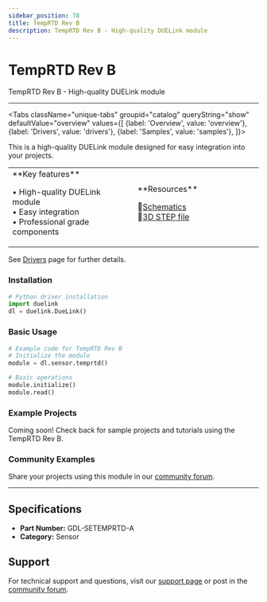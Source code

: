 ```yaml
---
sidebar_position: 78
title: TempRTD Rev B
description: TempRTD Rev B - High-quality DUELink module
---
```



# TempRTD Rev B

<ProductImageSelector 
  partNumber="setemprtd-a"
  productName="TempRTD Rev B"
/>

TempRTD Rev B - High-quality DUELink module

---

<Tabs className="unique-tabs" groupid="catalog" queryString="show" defaultValue="overview"
  values={[
    {label: 'Overview', value: 'overview'},
    {label: 'Drivers', value: 'drivers'},
    {label: 'Samples', value: 'samples'},
  ]}>

<TabItem value="overview">

This is a high-quality DUELink module designed for easy integration into your projects.

<table><td width='50%'>
**Key features**

• High-quality DUELink module<br/>
• Easy integration<br/>
• Professional grade components<br/>

</td><td width='50%'>
**Resources**
 
📄[Schematics](/sch/setemprtd-a.pdf)<br/>
🔩[3D STEP file](/3d/setemprtd-a.step)<br/>

</td></table>

</TabItem>

<TabItem value="drivers">

See [Drivers](../../engine/drivers) page for further details.

### Installation

```python
# Python driver installation
import duelink
dl = duelink.DueLink()
```

### Basic Usage

```python
# Example code for TempRTD Rev B
# Initialize the module
module = dl.sensor.temprtd()

# Basic operations
module.initialize()
module.read()
```

</TabItem>

<TabItem value="samples">

### Example Projects

Coming soon! Check back for sample projects and tutorials using the TempRTD Rev B.

### Community Examples

Share your projects using this module in our [community forum](https://forums.ghielectronics.com).

</TabItem>

</Tabs>

---

## Specifications

- **Part Number:** GDL-SETEMPRTD-A
- **Category:** Sensor

## Support

For technical support and questions, visit our [support page](../../support) or post in the [community forum](https://forums.ghielectronics.com).
